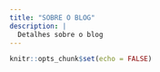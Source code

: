 ```yaml
---
title: "SOBRE O BLOG"
description: |
  Detalhes sobre o blog
---
```


```r
knitr::opts_chunk$set(echo = FALSE)
```
